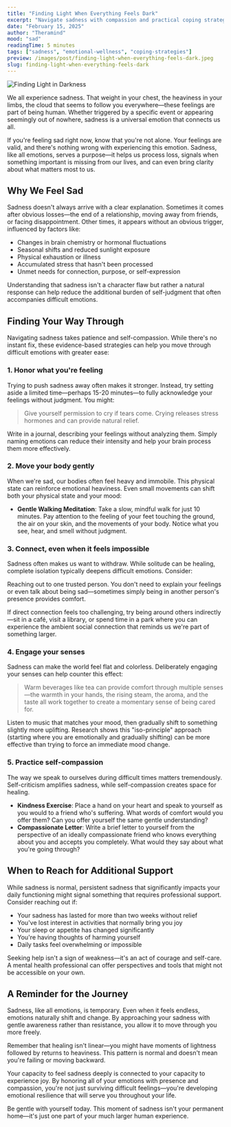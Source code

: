 ```yaml
---
title: "Finding Light When Everything Feels Dark"
excerpt: "Navigate sadness with compassion and practical coping strategies"
date: "February 15, 2025"
author: "Theramind"
mood: "sad"
readingTime: 5 minutes
tags: ["sadness", "emotional-wellness", "coping-strategies"]
preview: /images/post/finding-light-when-everything-feels-dark.jpeg
slug: finding-light-when-everything-feels-dark
---
```


![Finding Light in Darkness](/images/post/finding-light-when-everything-feels-dark.jpeg)

We all experience sadness. That weight in your chest, the heaviness in your limbs, the cloud that seems to follow you everywhere—these feelings are part of being human. Whether triggered by a specific event or appearing seemingly out of nowhere, sadness is a universal emotion that connects us all.

If you're feeling sad right now, know that you're not alone. Your feelings are valid, and there's nothing wrong with experiencing this emotion. Sadness, like all emotions, serves a purpose—it helps us process loss, signals when something important is missing from our lives, and can even bring clarity about what matters most to us.

## Why We Feel Sad

Sadness doesn't always arrive with a clear explanation. Sometimes it comes after obvious losses—the end of a relationship, moving away from friends, or facing disappointment. Other times, it appears without an obvious trigger, influenced by factors like:

- Changes in brain chemistry or hormonal fluctuations
- Seasonal shifts and reduced sunlight exposure
- Physical exhaustion or illness
- Accumulated stress that hasn't been processed
- Unmet needs for connection, purpose, or self-expression

Understanding that sadness isn't a character flaw but rather a natural response can help reduce the additional burden of self-judgment that often accompanies difficult emotions.

## Finding Your Way Through

Navigating sadness takes patience and self-compassion. While there's no instant fix, these evidence-based strategies can help you move through difficult emotions with greater ease:

### 1. Honor what you're feeling

Trying to push sadness away often makes it stronger. Instead, try setting aside a limited time—perhaps 15-20 minutes—to fully acknowledge your feelings without judgment. You might:

> Give yourself permission to cry if tears come. Crying releases stress hormones and can provide natural relief.

Write in a journal, describing your feelings without analyzing them. Simply naming emotions can reduce their intensity and help your brain process them more effectively.

### 2. Move your body gently

When we're sad, our bodies often feel heavy and immobile. This physical state can reinforce emotional heaviness. Even small movements can shift both your physical state and your mood:

- **Gentle Walking Meditation**: Take a slow, mindful walk for just 10 minutes. Pay attention to the feeling of your feet touching the ground, the air on your skin, and the movements of your body. Notice what you see, hear, and smell without judgment.

### 3. Connect, even when it feels impossible

Sadness often makes us want to withdraw. While solitude can be healing, complete isolation typically deepens difficult emotions. Consider:

Reaching out to one trusted person. You don't need to explain your feelings or even talk about being sad—sometimes simply being in another person's presence provides comfort.

If direct connection feels too challenging, try being around others indirectly—sit in a café, visit a library, or spend time in a park where you can experience the ambient social connection that reminds us we're part of something larger.

### 4. Engage your senses

Sadness can make the world feel flat and colorless. Deliberately engaging your senses can help counter this effect:

> Warm beverages like tea can provide comfort through multiple senses—the warmth in your hands, the rising steam, the aroma, and the taste all work together to create a momentary sense of being cared for.

Listen to music that matches your mood, then gradually shift to something slightly more uplifting. Research shows this "iso-principle" approach (starting where you are emotionally and gradually shifting) can be more effective than trying to force an immediate mood change.

### 5. Practice self-compassion

The way we speak to ourselves during difficult times matters tremendously. Self-criticism amplifies sadness, while self-compassion creates space for healing.

- **Kindness Exercise**: Place a hand on your heart and speak to yourself as you would to a friend who's suffering. What words of comfort would you offer them? Can you offer yourself the same gentle understanding?
- **Compassionate Letter**: Write a brief letter to yourself from the perspective of an ideally compassionate friend who knows everything about you and accepts you completely. What would they say about what you're going through?

## When to Reach for Additional Support

While sadness is normal, persistent sadness that significantly impacts your daily functioning might signal something that requires professional support. Consider reaching out if:

- Your sadness has lasted for more than two weeks without relief
- You've lost interest in activities that normally bring you joy
- Your sleep or appetite has changed significantly
- You're having thoughts of harming yourself
- Daily tasks feel overwhelming or impossible

Seeking help isn't a sign of weakness—it's an act of courage and self-care. A mental health professional can offer perspectives and tools that might not be accessible on your own.

## A Reminder for the Journey

Sadness, like all emotions, is temporary. Even when it feels endless, emotions naturally shift and change. By approaching your sadness with gentle awareness rather than resistance, you allow it to move through you more freely.

Remember that healing isn't linear—you might have moments of lightness followed by returns to heaviness. This pattern is normal and doesn't mean you're failing or moving backward.

Your capacity to feel sadness deeply is connected to your capacity to experience joy. By honoring all of your emotions with presence and compassion, you're not just surviving difficult feelings—you're developing emotional resilience that will serve you throughout your life.

Be gentle with yourself today. This moment of sadness isn't your permanent home—it's just one part of your much larger human experience.
